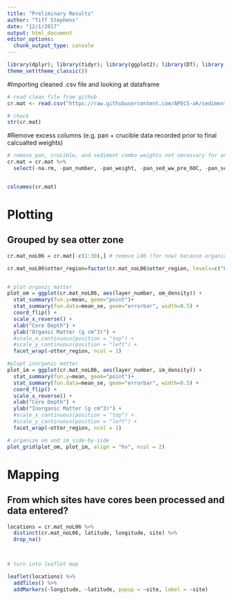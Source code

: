 ```yaml
---
title: "Preliminary Results"
author: "Tiff Stephens"
date: "12/1/2017"
output: html_document
editor_options: 
  chunk_output_type: console
---
```


```r
library(dplyr); library(tidyr); library(ggplot2); library(DT); library(cowplot); library(leaflet)
theme_set(theme_classic())
```

#Importing cleaned .csv file and looking at dataframe
```r
# read clean file from github
cr.mat <- read.csv("https://raw.githubusercontent.com/APECS-ak/sediment_2017/master/CLEAN_core_matter.csv", stringsAsFactors = FALSE, header = TRUE)

# check 
str(cr.mat)
```

#Remove excess columns (e.g. pan + crucible data recorded prior to final calcualted weights)
```r

# remove pan, crucible, and sediment combo weights not necessary for analysis
cr.mat = cr.mat %>% 
  select(-na.rm, -pan_number, -pan_weight, -pan_sed_ww_pre_60C, -pan_sed_dw_post_60C, -pan_sed_dw_pre_450C, -pan_sed_dw_post450C, -crucible_weight, -crucible_sed_dw_pre_950C, -crucible_sed_dw_post_950C, -sed_ww_pre_60C, -sed_dw_post_60C, -sed_dw_pre_450C, -sed_dw_post_450C, -sed_dw_pre_950C, -sed_dw_post_950C)


colnames(cr.mat)
```



# Plotting
## Grouped by sea otter zone
```r


cr.mat_noL06 = cr.mat[-c(1:30),] # remove L06 (for now) because organic matter is off the scale

cr.mat_noL06$otter_region=factor(cr.mat_noL06$otter_region, levels=c("Low","Mid","High")) # order zones


# plot organic matter
plot_om = ggplot(cr.mat_noL06, aes(layer_number, om_density)) +
  stat_summary(fun.y=mean, geom="point")+
  stat_summary(fun.data=mean_se, geom="errorbar", width=0.5) +
  coord_flip() +
  scale_x_reverse() +
  xlab("Core Depth") +
  ylab("Organic Matter (g cm^3)") +
  #scale_x_continuous(position = "top") +
  #scale_y_continuous(position = "left") +
  facet_wrap(~otter_region, ncol = 1)

#plopt inorganic matter
plot_im = ggplot(cr.mat_noL06, aes(layer_number, im_density)) +
  stat_summary(fun.y=mean, geom="point")+
  stat_summary(fun.data=mean_se, geom="errorbar", width=0.5) +
  coord_flip() +
  scale_x_reverse() +
  xlab("Core Depth") +
  ylab("Inorganic Matter (g cm^3)") +
  #scale_x_continuous(position = "top") +
  #scale_y_continuous(position = "left") +
  facet_wrap(~otter_region, ncol = 1)

# organize om and im side-by-side
plot_grid(plot_om, plot_im, align = "hv", ncol = 2)
```

# Mapping
## From which sites have cores been processed and data entered? 
```r
locations = cr.mat_noL06 %>%
  distinct(cr.mat_noL06, latitude, longitude, site) %>%
  drop_na()



# turn into leaflet map

leaflet(locations) %>%
  addTiles() %>%
  addMarkers(~longitude, ~latitude, popup = ~site, label = ~site)
```


